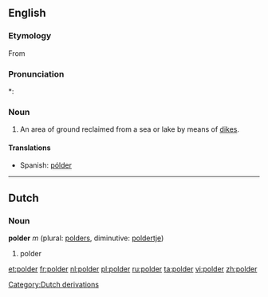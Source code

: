 ==English==

===Etymology===
From {{etyl|nl}}

===Pronunciation===
*: {{rhymes|əʊldə(r)}}

===Noun===
{{en-noun}}

# An area of ground reclaimed from a sea or lake by means of [[dike]]s.

====Translations====
{{trans-top|area of ground reclaimed from a sea or lake by means of dikes}}
* Spanish: [[pólder]] {{m}}
{{trans-mid}}
{{trans-bottom}}

----

==Dutch==

===Noun===
'''polder''' ''m'' (plural: [[polders]], diminutive: [[poldertje]])

# polder

[[Category:Dutch derivations]]

[[et:polder]]
[[fr:polder]]
[[nl:polder]]
[[pl:polder]]
[[ru:polder]]
[[ta:polder]]
[[vi:polder]]
[[zh:polder]]